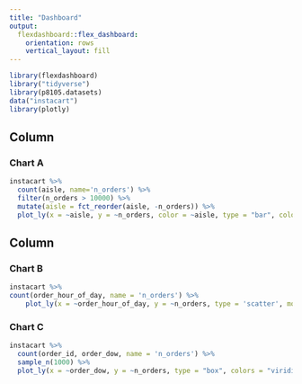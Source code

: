 ```yaml
---
title: "Dashboard"
output: 
  flexdashboard::flex_dashboard:
    orientation: rows
    vertical_layout: fill
---
```


```r
library(flexdashboard)
library("tidyverse")
library(p8105.datasets)
data("instacart")
library(plotly)
```

Column {data-width=600}
-----------------------------------------------------------------------

### Chart A

```r
instacart %>%
  count(aisle, name='n_orders') %>%
  filter(n_orders > 10000) %>%
  mutate(aisle = fct_reorder(aisle, -n_orders)) %>%
  plot_ly(x = ~aisle, y = ~n_orders, color = ~aisle, type = "bar", colors = "viridis")
```

Column {data-width=400}
-----------------------------------------------------------------------
### Chart B

```r

instacart %>%
count(order_hour_of_day, name = 'n_orders') %>%
    plot_ly(x = ~order_hour_of_day, y = ~n_orders, type = 'scatter', mode = 'lines', colors = "viridis")
```

### Chart C

```r

instacart %>%
  count(order_id, order_dow, name = 'n_orders') %>%
  sample_n(1000) %>%
  plot_ly(x = ~order_dow, y = ~n_orders, type = "box", colors = "viridis")
```

